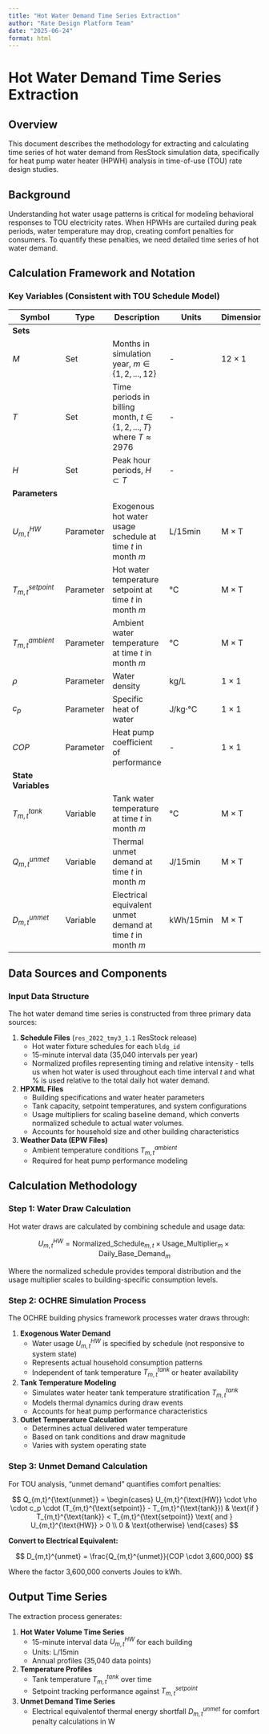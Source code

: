```yaml
---
title: "Hot Water Demand Time Series Extraction"
author: "Rate Design Platform Team"
date: "2025-06-24"
format: html
---
```


# Hot Water Demand Time Series Extraction

## Overview

This document describes the methodology for extracting and calculating time series of hot water demand from ResStock simulation data, specifically for heat pump water heater (HPWH) analysis in time-of-use (TOU) rate design studies.

## Background

Understanding hot water usage patterns is critical for modeling behavioral responses to TOU electricity rates. When HPWHs are curtailed during peak periods, water temperature may drop, creating comfort penalties for consumers. To quantify these penalties, we need detailed time series of hot water demand.

## Calculation Framework and Notation

### Key Variables (Consistent with TOU Schedule Model)

| Symbol | Type | Description | Units | Dimension |
|--------|------|-------------|-------|-----------|
| **Sets** |
| $M$ | Set | Months in simulation year, $m \in \{1, 2, ..., 12\}$ | - | 12 × 1 |
| $T$ | Set | Time periods in billing month, $t \in \{1, 2, ..., T\}$ where $T \approx 2976$ | - | |T| × 1 |
| $H$ | Set | Peak hour periods, $H \subset T$ | - | |H| × 1 |
| **Parameters** |
| $U_{m,t}^{HW}$ | Parameter | Exogenous hot water usage schedule at time $t$ in month $m$ | L/15min | M × T |
| $T_{m,t}^{setpoint}$ | Parameter | Hot water temperature setpoint at time $t$ in month $m$ | °C | M × T |
| $T_{m,t}^{ambient}$ | Parameter | Ambient water temperature at time $t$ in month $m$ | °C | M × T |
| $\rho$ | Parameter | Water density | kg/L | 1 × 1 |
| $c_p$ | Parameter | Specific heat of water | J/kg·°C | 1 × 1 |
| $COP$ | Parameter | Heat pump coefficient of performance | - | 1 × 1 |
| **State Variables** |
| $T_{m,t}^{tank}$ | Variable | Tank water temperature at time $t$ in month $m$ | °C | M × T |
| $Q_{m,t}^{unmet}$ | Variable | Thermal unmet demand at time $t$ in month $m$ | J/15min | M × T |
| $D_{m,t}^{unmet}$ | Variable | Electrical equivalent unmet demand at time $t$ in month $m$ | kWh/15min | M × T |

## Data Sources and Components

### Input Data Structure

The hot water demand time series is constructed from three primary data sources:

1. **Schedule Files** (`res_2022_tmy3_1.1` ResStock release)
   - Hot water fixture schedules for each `bldg_id`
   - 15-minute interval data (35,040 intervals per year)
   - Normalized profiles representing timing and relative intensity - tells us when hot water is used throughout each time interval $t$ and what % is used relative to the total daily hot water demand.

2. **HPXML Files**
   - Building specifications and water heater parameters
   - Tank capacity, setpoint temperatures, and system configurations
   - Usage multipliers for scaling baseline demand, which converts normalized schedule to actual water volumes.
   - Accounts for household size and other building characteristics

3. **Weather Data (EPW Files)**
   - Ambient temperature conditions $T_{m,t}^{ambient}$
   - Required for heat pump performance modeling


## Calculation Methodology

### Step 1: Water Draw Calculation

Hot water draws are calculated by combining schedule and usage data:

$$
U_{m,t}^{HW} = \text{Normalized\_Schedule}_{m,t} \times \text{Usage\_Multiplier}_m \times \text{Daily\_Base\_Demand}_m
$$

Where the normalized schedule provides temporal distribution and the usage multiplier scales to building-specific consumption levels.

### Step 2: OCHRE Simulation Process

The OCHRE building physics framework processes water draws through:

1. **Exogenous Water Demand**
   - Water usage $U_{m,t}^{HW}$ is specified by schedule (not responsive to system state)
   - Represents actual household consumption patterns
   - Independent of tank temperature $T_{m,t}^{tank}$ or heater availability

2. **Tank Temperature Modeling**
   - Simulates water heater tank temperature stratification $T_{m,t}^{tank}$
   - Models thermal dynamics during draw events
   - Accounts for heat pump performance characteristics

3. **Outlet Temperature Calculation**
   - Determines actual delivered water temperature
   - Based on tank conditions and draw magnitude
   - Varies with system operating state

### Step 3: Unmet Demand Calculation

For TOU analysis, "unmet demand" quantifies comfort penalties:

$$
Q_{m,t}^{\text{unmet}} = \begin{cases}
U_{m,t}^{\text{HW}} \cdot \rho \cdot c_p \cdot (T_{m,t}^{\text{setpoint}} - T_{m,t}^{\text{tank}}) & \text{if } T_{m,t}^{\text{tank}} < T_{m,t}^{\text{setpoint}} \text{ and } U_{m,t}^{\text{HW}} > 0 \\
0 & \text{otherwise}
\end{cases}
$$

**Convert to Electrical Equivalent:**

$$
D_{m,t}^{unmet} = \frac{Q_{m,t}^{unmet}}{COP \cdot 3,600,000}
$$

Where the factor 3,600,000 converts Joules to kWh.

## Output Time Series

The extraction process generates:

1. **Hot Water Volume Time Series**
   - 15-minute interval data $U_{m,t}^{HW}$ for each building
   - Units: L/15min
   - Annual profiles (35,040 data points)

2. **Temperature Profiles**
   - Tank temperature $T_{m,t}^{tank}$ over time
   - Setpoint tracking performance against $T_{m,t}^{setpoint}$

3. **Unmet Demand Time Series**
   - Electrical equivalentof thermal energy shortfall $D_{m,t}^{unmet}$ for comfort penalty calculations in W
